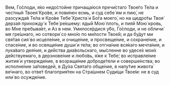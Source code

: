 Вем, Го́споди, я́ко недо́стойне причаща́юся пречи́стаго Твое́го Те́ла и честны́я Твоея́ Кро́ве, и пови́нен есмь, и суд себе́ ям и пию́, не разсужда́я Те́ла и Кро́ве Тебе́ Христа́ и Бо́га моего́, но на щедро́ты Твоя́ дерза́я прихожду́ к Тебе́ ре́кшему: яды́й Мою́ плоть, и пия́й Мою́ кровь, во Мне пребыва́ет, и Аз в нем. Умилосе́рдися у́бо, Го́споди, и не обличи́ мя гре́шнаго, но сотвори́ со мно́ю по ми́лости Твое́й; и да бу́дут ми свя́тая сия́ во исцеле́ние, и очище́ние, и просвеще́ние, и сохране́ние, и спасе́ние, и во освяще́ние души́ и те́ла; во отгна́ние вся́каго мечта́ния, и лука́ваго дея́ния, и де́йства диа́вольскаго, мы́сленнe во удесе́х мои́х де́йствуемаго, в дерзнове́ние и любо́вь, я́же к Тебе́; во исправле́ние жития́ и утвержде́ние, в возраще́ние доброде́тели и соверше́нства; во исполне́ние за́поведей, в Ду́ха Свята́го обще́ние, в напу́тие живота́ ве́чнаго, во отве́т благоприя́тен на Стра́шнем Суди́щи Твое́м: не в суд или́ во осужде́ние.
